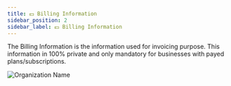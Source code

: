 ```yaml
---
title: 💵 Billing Information
sidebar_position: 2
sidebar_label: 💵 Billing Information
---
```


The Billing Information is the information used for invoicing purpose. This information in 100% private and only mandatory for businesses with payed plans/subscriptions.

![Organization Name](/img/settings/billing_main.png)

